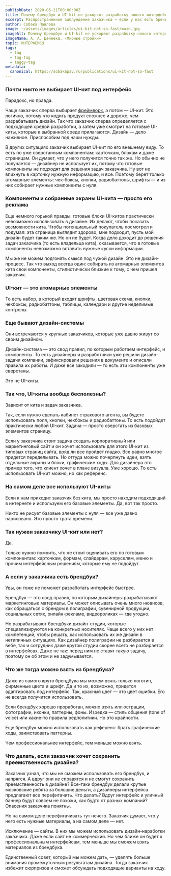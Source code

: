 ```yaml
---
publishDate: 2020-05-21T00:00:00Z
title: Почему брендбук и UI-kit не ускоряют разработку нового интерфейса
excerpt: Распространенное заблуждение заказчика — если у нас есть брендбук или UI-кит, дизайнерам будет проще и удобнее разрабатывать интерфейс. Это же почти конструктор. Поэтому ничего не придется разрабатывать с нуля — достаточно собирать страницы из готовых компонентов. Увы, это не так.
author: Собака Павлова
image: ~/assets/images/articles/ui-kit-not-so-fast/main.jpg
imageAlt: Почему брендбук и UI-kit не ускоряют разработку нового интерфейса
imageName: А, А. Дейнека. «Мирные стройки»
topic: ИНТЕРФЕЙСЫ
tags:
  - tag
  - tag-tag
  - taggy-tag
metadata:
  canonical: https://sobakapav.ru/publications/ui-kit-not-so-fast
---
```



### Почти никто не выбирает UI-кит под интерфейс

Парадокс, но правда.

Чаще заказчик сперва выбирает [фреймворк](https://sobakapav.ru/publications/frameworks-for-dummies), а потом — UI-кит. Это логично, потому что кодить продукт сложнее и дороже, чем разрабатывать дизайн. Так что заказчик сперва определяется с подходящей средой разработки, а затем уже смотрит на готовые UI-киты, которые к выбранной среде прилагаются. Дизайн — дело наживное. Приспособим под наши нужды.

В других ситуациях заказчик выбирает UI-кит по его внешнему виду. То есть по уже сверстанным компонентам: карточкам, блокам и даже страницам. Он думает, что у него получится точно так же. Но обычно не получается — дизайнер не использует их, потому что готовые компоненты не подходят для решения задач заказчика. Ну вот не впихнуть в карточку нужную информацию, и все. Поэтому берет только атомарные элементы: чек-боксы, кнопки, радиобаттоны, шрифты — и из них собирает нужные компоненты с нуля.

### Компоненты и собранные экраны UI-кита — просто его реклама

Еще немного горькой правды: готовые блоки UI-китов практически невозможно использовать в дизайне. Их делают, чтобы показать возможности кита. Чтобы потенциальный покупатель посмотрел и подумал: эта страница выглядит здорово, мне подходит, пусть мой дизайн будет таким же. Но он не будет. Когда дело доходит до решения задач заказчика (то есть владельца кита), оказывается, что в готовые компоненты невозможно вставить нужные куски информации.

Мы же не можем подгонять смысл под чужой дизайн. Это не дизайн-процесс. Так что выход всегда один: собирать из атомарных элементов кита свои компоненты, стилистически близкие к тому, с чем пришел заказчик.

### UI-кит — это атомарные элементы

То есть набор, в который входят шрифты, цветовая схема, кнопки, чекбоксы, радиобаттоны, таблицы, календари и другие неделимые контролы.

### Еще бывают дизайн-системы

Они встречаются у крупных заказчиков, которые уже давно живут со своим дизайном.

Дизайн-система — это свод правил, по которым работаем интерфейс, и компоненты. То есть дизайнеры и разработчики уже решили дизайн-задачи компании, зафиксировали решения в документе и описали правила их работы. И даже все закодили — то есть эти компоненты уже сверстаны.

Это не UI-киты.

### Так что, UI-киты вообще бесполезны?

Зависит от кита и задач заказчика.

Так, если нужно сделать кабинет страхового агента, вы будете использовать поля, кнопки, чекбоксы и радиобаттоны. То есть подойдет практически любой UI-кит. Задача — просто сверстать из базовых элементов страницу.

Если у заказчика стоит задача создать корпоративный или маркетинговый сайт и он хочет использовать для этого UI-кит из типовых страниц сайта, вряд ли все пройдет гладко. Все равно многое придется переделывать. Но оттуда можно почерпнуть идеи, взять отдельные экраны и блоки, графические ходы. Для дизайнера это пример того, что клиент хочет в плане визуала. Уже хорошо. То есть использовать UI-кит можно, но как референс.

### На самом деле все используют UI-киты

Если к нам приходит заказчик без кита, мы просто находим подходящий в интернете и используем его базовые элементы. Да, вот так просто.

Никто не рисует базовые элементы с нуля — все уже давно нарисовано. Это просто трата времени.

### Так нужен заказчику UI-кит или нет?

Да.

Только нужно помнить, что не стоит оценивать его по готовым компонентам: карточкам, формам, слайдерам, каруселям, меню и прочим интерфейсным решениям, которые ему не подойдут.

### А если у заказчика есть брендбук?

Увы, он тоже не поможет разработать интерфейс быстрее.

Брендбук — это свод правил, по которым дизайнеры разрабатывают маркетинговые материалы. Он может описывать очень много нюансов, как обращаться с брендом в полиграфии, сувенирной продукции, социальных сетях, онлайн-рекламе, видеороликах — где угодно.

Но разрабатывают брендбуки дизайн-студии, которые специализируются на конкретных носителях. Чаще всего у них нет компетенций, чтобы решать, как использовать их же дизайн в нетипичных ситуациях. Как дизайнер полиграфии не разбирается в вебе, так и сотрудник даже крутой студии скорее всего не разбирается в интерфейсах. Даже не так: перед ним не ставят такую задачу, поэтому он об этом и не задумывается.

### Что же тогда можно взять из брендбука?

Даже из самого круто брендбука мы можем взять только логотип, фирменные цвета и шрифт. Да и то их, возможно, придется адаптировать под интерфейс. Так, красный цвет — это цвет ошибки. Его не всегда получится использовать.

Если брендбук хорошо проработан, можно взять иллюстрации, фотографии, иконки, паттерны, фоны. Изредка — стиль общения (tone of voice) или какие-то правила редполитики. Но это крайности.

Еще брендбук можно использовать как референс: брать графические ходы, заимствовать паттерны.

Чем профессиональнее интерфейс, тем меньше можно взять.

### Что делать, если заказчик хочет сохранить преемственность дизайна?

Заказчик узнал, что мы не сможем использовать его брендбук, и напрягся. А вдруг они не справятся и не смогут сохранить преемственность в дизайне? Все-таки брендбук делали крутые московские ребята за большие деньги, а дизайнеры интерфейса предлагают все перефигачить. Что делать? Вдруг интерфейс и уличный баннер будут совсем не похожи, как будто от разных компаний? Опасения заказчика понятны.

Но на самом деле перефигачивать тут нечего. Заказчик думает, что у него есть нужные материалы, а на самом деле — нет.

Исключение — сайты. В них мы можем использовать дизайн-наработки заказчика. Даже если сайт не коммерческий. Но чем ближе он будет к профессиональным интерфейсам, тем меньше мы сможем взять материалов из брендбука.

Единственный совет, который мы можем дать, — уделять больше внимания промежуточным результатам дизайна. Тогда заказчик избежит сюрпризов и сможет обсуждать подходящие варианты на ходу.

